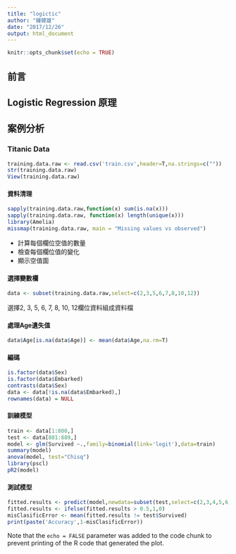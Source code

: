 ```yaml
---
title: "logictic"
author: "鍾健雄"
date: "2017/12/26"
output: html_document
---
```

```r
knitr::opts_chunk$set(echo = TRUE)
```
## 前言

## Logistic Regression 原理

## 案例分析
### Titanic Data
```R
training.data.raw <- read.csv('train.csv',header=T,na.strings=c(""))
str(training.data.raw)
View(training.data.raw)
```
#### 資料清理

```R
sapply(training.data.raw,function(x) sum(is.na(x)))
sapply(training.data.raw, function(x) length(unique(x)))
library(Amelia)
missmap(training.data.raw, main = "Missing values vs observed")
```
* 計算每個欄位空值的數量
* 檢查每個欄位值的變化
* 顯示空值圖

#### 選擇變數欄
```R
data <- subset(training.data.raw,select=c(2,3,5,6,7,8,10,12))
```
選擇2, 3, 5, 6, 7, 8, 10, 12欄位資料組成資料檔

#### 處理Age遺失值
```R
data$Age[is.na(data$Age)] <- mean(data$Age,na.rm=T)
```

#### 編碼
```R
is.factor(data$Sex)
is.factor(data$Embarked)
contrasts(data$Sex)
data <- data[!is.na(data$Embarked),]
rownames(data) = NULL
```
#### 訓練模型
```R
train <- data[1:800,]
test <- data[801:889,]
model <- glm(Survived ~.,family=binomial(link='logit'),data=train)
summary(model)
anova(model, test="Chisq")
library(pscl)
pR2(model)
```
#### 測試模型
```R
fitted.results <- predict(model,newdata=subset(test,select=c(2,3,4,5,6,7,8)),type='response')
fitted.results <- ifelse(fitted.results > 0.5,1,0)
misClasificError <- mean(fitted.results != test$Survived)
print(paste('Accuracy',1-misClasificError))
```

Note that the `echo = FALSE` parameter was added to the code chunk to prevent printing of the R code that generated the plot.
